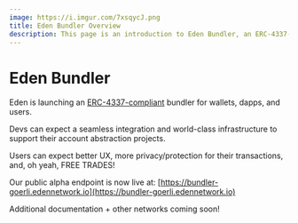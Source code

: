 ```yaml
---
image: https://i.imgur.com/7xsqycJ.png
title: Eden Bundler Overview
description: This page is an introduction to Eden Bundler, an ERC-4337-compliant bundler for account abstraction.
---
```


# Eden Bundler

Eden is launching an [ERC-4337-compliant](./erc4337-overview) bundler for wallets, dapps, and users. 

Devs can expect a seamless integration and world-class infrastructure to support their account abstraction projects.

Users can expect better UX, more privacy/protection for their transactions, and, oh yeah, FREE TRADES!

Our public alpha endpoint is now live at:
[https://bundler-goerli.edennetwork.io](https://bundler-goerli.edennetwork.io)

Additional documentation + other networks coming soon!
